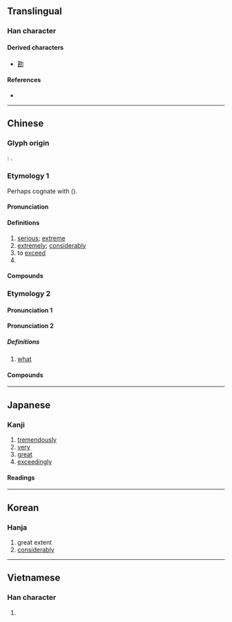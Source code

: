 {{character info/new}}
{{also|其|什}}
==Translingual==

===Han character===
{{Han char|rn=99|rad=甘|as=04|sn=9|four=44711|canj=TMMV|ids=⿱甘匹}}

====Derived characters====
* [[勘]]

====References====
* {{Han ref|kx=0754.060|dkj=21648|dj=1161.030|hdz=10025.050|uh=751A|ud=29978|bh=ACC6|bd=44230}}

----

==Chinese==
{{zh-forms|alt=𠥄,𠯕}}

===Glyph origin===
{{Han etyl}}
''{{w|Shuowen}}'': {{Han compound|甘|匹|ls=ic}}.

===Etymology 1===
Perhaps cognate with {{och-l|斟|to pour}} ({{zh-ref|Schuessler, 2007}}).

====Pronunciation====
{{zh-pron
|m=shèn
|c=sam6,sap6
|c_note=sap6 - rare
|h=pfs=sṳ́m
|md=sêng
|mn=sīm
|w=3zen
|mc=y
|oc=y
|cat=a,adv,v,pn
}}

====Definitions====
{{zh-hanzi}}

# [[serious]]; [[extreme]]
# [[extremely]]; [[considerably]]
# to [[exceed]]
# {{surname|lang=zh}}

====Compounds====
{{zh-der|不甚|幸甚|去泰去甚|不為已甚|不求甚解|去甚去泰|不甚了了|厥功甚偉|不甚合意|忒甚|尤有甚者|尤甚|一之為甚|太甚|名聲籍甚|已甚|一之謂甚|家徒甚殷|甚而|甚或|更甚|甚口|甚是|甚至|甚雨|相得甚歡|日甚一日|疾風甚雨|甚囂塵上|甚人|欺人太甚|甚且|藉甚|莫此為甚|衣冠甚偉|聲稱籍甚|軒軒甚得|言之過甚|過甚其實|逼人太甚|腹笥甚廣|自奉甚儉|過甚其詞|過從甚密|著甚來由|籍甚|過甚|蝕甚}}

===Etymology 2===

====Pronunciation 1====
{{zh-see|什}}

====Pronunciation 2====
{{zh-pron
|m=甚
|c=sam6
|dial=n
|cat=pron
}}

=====Definitions=====
{{zh-hanzi}}

# {{lb|zh|literary|or|dialectal}} [[what]]
#: {{zh-x|甚 事？|'''What''' is it?}}

====Compounds====
{{zh-der|甚的|甚底|則甚|做甚|只甚|沒甚|沒甚首尾|甚事|沒甚意思|著甚}}

----

==Japanese==

===Kanji===
{{ja-kanji|grade=c|rs=甘04}}

# [[tremendously]]
# [[very]]
# [[great]]
# [[exceedingly]]

====Readings====
{{ja-readings
|goon=じん<じん<じむ
|kanon=しん<しん<しむ
|toon=そも
|kun=はなは-だ, はなは-だし.い, なに-
}}

----

==Korean==

===Hanja===
{{ko-hanja|hangeul=심|eumhun=|rv=sim|mr=sim|y=sim}}

# great extent
# [[considerably]]

----

==Vietnamese==

===Han character===
{{vi-hantu|[[thậm]], [[rậm]]|rs=甘04}}

# {{defn|lang=vi|sort=甘04}}